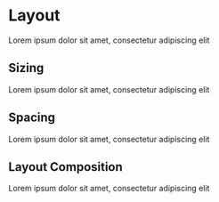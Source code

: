 
<Meta title="Guidelines & Principles/Layout" />

# Layout

Lorem ipsum dolor sit amet, consectetur adipiscing elit

## Sizing

Lorem ipsum dolor sit amet, consectetur adipiscing elit

## Spacing

Lorem ipsum dolor sit amet, consectetur adipiscing elit

## Layout Composition

Lorem ipsum dolor sit amet, consectetur adipiscing elit
